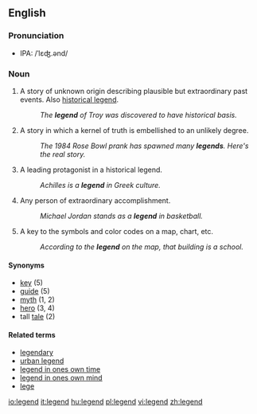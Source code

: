 ==English==

===Pronunciation===
*IPA: /ˈlɛʤ.ənd/

===Noun===
{{en-noun-reg}}

# A story of unknown origin describing plausible but extraordinary past events.  Also [[historical legend]].
#: ''The '''legend''' of Troy was discovered to have historical basis.''
# A story in which a kernel of truth is embellished to an unlikely degree.
#: ''The 1984 Rose Bowl prank has spawned many '''legends'''.  Here's the real story.''
# A leading protagonist in a historical legend.
#: ''Achilles is a '''legend''' in Greek culture.''
# Any person of extraordinary accomplishment.
#: ''Michael Jordan stands as a '''legend''' in basketball.''
# A key to the symbols and color codes on a map, chart, etc.
#: ''According to the '''legend''' on the map, that building is a school.''

====Synonyms====
*[[key]] (5)
*[[guide]] (5)
*[[myth]] (1, 2)
*[[hero]] (3, 4)
*tall [[tale]] (2)

====Related terms====
*[[legendary]]
*[[urban legend]]
*[[legend in ones own time]]
*[[legend in ones own mind]]
*[[lege]]

[[io:legend]]
[[it:legend]]
[[hu:legend]]
[[pl:legend]]
[[vi:legend]]
[[zh:legend]]
